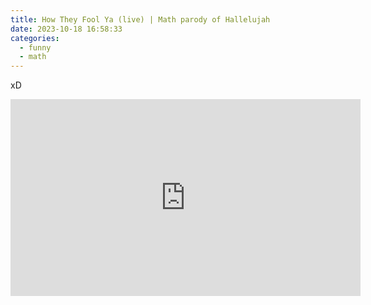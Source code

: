 ```yaml
---
title: How They Fool Ya (live) | Math parody of Hallelujah
date: 2023-10-18 16:58:33
categories: 
  - funny
  - math
---
```


xD

<iframe width="560" height="315" src="https://www.youtube.com/embed/NOCsdhzo6Jg?si=wUVqPw_SDgGHMChv" title="YouTube video player" frameborder="0" allow="accelerometer; autoplay; clipboard-write; encrypted-media; gyroscope; picture-in-picture; web-share" allowfullscreen></iframe>